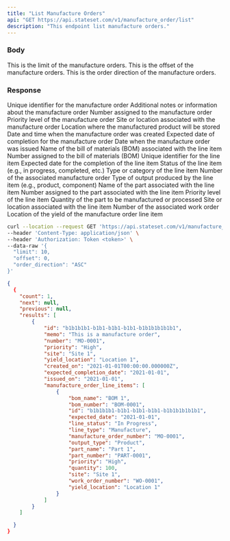 ```yaml
---
title: "List Manufacture Orders"
api: "GET https://api.stateset.com/v1/manufacture_order/list"
description: "This endpoint list manufacture orders."
---
```


### Body

<ParamField body="limit" required="true" type="string">
  This is the limit of the manufacture orders.
</ParamField>

<ParamField body="offset" required="true" type="string">
  This is the offset of the manufacture orders.
</ParamField>

<ParamField body="order_direction" required="true" type="string">
  This is the order direction of the manufacture orders.
</ParamField>

### Response

<ResponseField name="id" type="string">
  Unique identifier for the manufacture order
</ResponseField>

<ResponseField name="memo" type="string">
  Additional notes or information about the manufacture order
</ResponseField>

<ResponseField name="number" type="string">
  Number assigned to the manufacture order
</ResponseField>

<ResponseField name="priority" type="string">
  Priority level of the manufacture order
</ResponseField>  

<ResponseField name="site" type="string">
  Site or location associated with the manufacture order
</ResponseField>

<ResponseField name="yield_location" type="string">
  Location where the manufactured product will be stored
</ResponseField>

<ResponseField name="created_on" type="datetime">
  Date and time when the manufacture order was created
</ResponseField>

<ResponseField name="expected_completion_date" type="date">
  Expected date of completion for the manufacture order
</ResponseField>

<ResponseField name="issued_on" type="date">
  Date when the manufacture order was issued
</ResponseField>

<ResponseField name="manufacture_order_line_items" type="object">

<Expandable title="Show child attributes">

<ResponseField name="bom_name" type="string">
  Name of the bill of materials (BOM) associated with the line item
</ResponseField>

<ResponseField name="bom_number" type="string">
  Number assigned to the bill of materials (BOM)
</ResponseField>

<ResponseField name="id" type="string">
  Unique identifier for the line item
</ResponseField>

<ResponseField name="expected_date" type="date">
  Expected date for the completion of the line item
</ResponseField>

<ResponseField name="line_status" type="string">
  Status of the line item (e.g., in progress, completed, etc.)
</ResponseField>

<ResponseField name="line_type" type="string">
  Type or category of the line item
</ResponseField>

<ResponseField name="manufacture_order_number" type="string">
  Number of the associated manufacture order
</ResponseField>

<ResponseField name="output_type" type="string">
  Type of output produced by the line item (e.g., product, component)
</ResponseField>

<ResponseField name="part_name" type="string">
  Name of the part associated with the line item
</ResponseField>

<ResponseField name="part_number" type="string">
  Number assigned to the part associated with the line item
</ResponseField>

<ResponseField name="priority" type="string">
  Priority level of the line item
</ResponseField>

<ResponseField name="quantity" type="integer">
  Quantity of the part to be manufactured or processed
</ResponseField>

<ResponseField name="site" type="string">
  Site or location associated with the line item
</ResponseField>

<ResponseField name="work_order_number" type="string">
  Number of the associated work order
</ResponseField>

<ResponseField name="yield_location" type="string">
  Location of the yield of the manufacture order line item
</ResponseField>

</Expandable>

</ResponseField>

<RequestExample>

```bash cURL
curl --location --request GET 'https://api.stateset.com/v1/manufacture_order' \
--header 'Content-Type: application/json' \
--header 'Authorization: Token <token>' \
--data-raw '{
  "limit": 10,
  "offset": 0,
  "order_direction": "ASC"
}'
```

</RequestExample>

<ResponseExample>

```json Response
{
  {
    "count": 1,
    "next": null,
    "previous": null,
    "results": [
        {
            "id": "b1b1b1b1-b1b1-b1b1-b1b1-b1b1b1b1b1b1",
            "memo": "This is a manufacture order",
            "number": "MO-0001",
            "priority": "High",
            "site": "Site 1",
            "yield_location": "Location 1",
            "created_on": "2021-01-01T00:00:00.000000Z",
            "expected_completion_date": "2021-01-01",
            "issued_on": "2021-01-01",
            "manufacture_order_line_items": [
                {
                    "bom_name": "BOM 1",
                    "bom_number": "BOM-0001",
                    "id": "b1b1b1b1-b1b1-b1b1-b1b1-b1b1b1b1b1b1",
                    "expected_date": "2021-01-01",
                    "line_status": "In Progress",
                    "line_type": "Manufacture",
                    "manufacture_order_number": "MO-0001",
                    "output_type": "Product",
                    "part_name": "Part 1",
                    "part_number": "PART-0001",
                    "priority": "High",
                    "quantity": 100,
                    "site": "Site 1",
                    "work_order_number": "WO-0001",
                    "yield_location": "Location 1"
                }
            ]
        }
    ]

  }
}
```

</ResponseExample>
